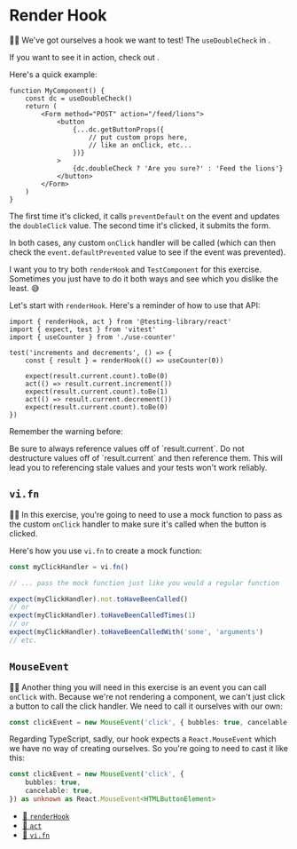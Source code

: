# Render Hook

👨‍💼 We've got ourselves a hook we want to test! The `useDoubleCheck`
in <InlineFile file="app/utils/misc.tsx" />.

If you want to see it in action, check
out <InlineFile file="app/routes/settings+/profile.two-factor.disable.tsx" />.

Here's a quick example:

```tsx
function MyComponent() {
	const dc = useDoubleCheck()
	return (
		<Form method="POST" action="/feed/lions">
			<button
				{...dc.getButtonProps({
					// put custom props here,
					// like an onClick, etc...
				})}
			>
				{dc.doubleCheck ? 'Are you sure?' : 'Feed the lions'}
			</button>
		</Form>
	)
}
```

The first time it's clicked, it calls `preventDefault` on the event and updates
the `doubleClick` value. The second time it's clicked, it submits the form.

In both cases, any custom `onClick` handler will be called (which can then check
the `event.defaultPrevented` value to see if the event was prevented).

I want you to try both `renderHook` and `TestComponent` for this exercise.
Sometimes you just have to do it both ways and see which you dislike the least.
😅

Let's start with `renderHook`. Here's a reminder of how to use that API:

```tsx filename=use-counter.test.tsx
import { renderHook, act } from '@testing-library/react'
import { expect, test } from 'vitest'
import { useCounter } from './use-counter'

test('increments and decrements', () => {
	const { result } = renderHook(() => useCounter(0))

	expect(result.current.count).toBe(0)
	act(() => result.current.increment())
	expect(result.current.count).toBe(1)
	act(() => result.current.decrement())
	expect(result.current.count).toBe(0)
})
```

Remember the warning before:

<callout-danger>
	Be sure to always reference values off of `result.current`. Do not destructure
	values off of `result.current` and then reference them. This will lead you to
	referencing stale values and your tests won't work reliably.
</callout-danger>

## `vi.fn`

👨‍💼 In this exercise, you're going to need to use a mock function to pass as the
custom `onClick` handler to make sure it's called when the button is clicked.

Here's how you use `vi.fn` to create a mock function:

```ts
const myClickHandler = vi.fn()

// ... pass the mock function just like you would a regular function

expect(myClickHandler).not.toHaveBeenCalled()
// or
expect(myClickHandler).toHaveBeenCalledTimes(1)
// or
expect(myClickHandler).toHaveBeenCalledWith('some', 'arguments')
// etc.
```

## `MouseEvent`

👨‍💼 Another thing you will need in this exercise is an event you can call
`onClick` with. Because we're not rendering a component, we can't just click a
button to call the click handler. We need to call it ourselves with our own:

```ts
const clickEvent = new MouseEvent('click', { bubbles: true, cancelable: true })
```

Regarding TypeScript, sadly, our hook expects a `React.MouseEvent` which we have
no way of creating ourselves. So you're going to need to cast it like this:

```ts
const clickEvent = new MouseEvent('click', {
	bubbles: true,
	cancelable: true,
}) as unknown as React.MouseEvent<HTMLButtonElement>
```

- [📜 `renderHook`](https://testing-library.com/docs/react-testing-library/api#renderhook)
- [📜 `act`](https://testing-library.com/docs/react-testing-library/api#act)
- [📜 `vi.fn`](https://vitest.dev/api/vi.html#vi-fn)
